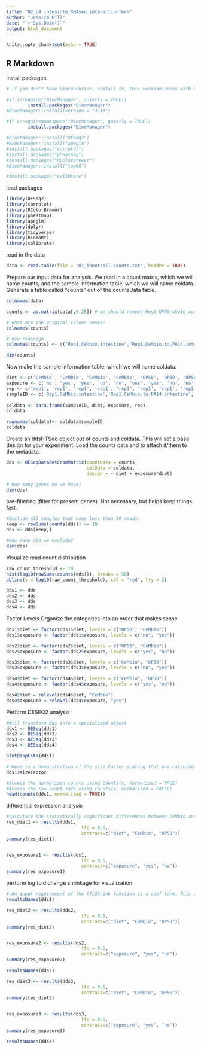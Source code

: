 ```yaml
---
title: "N2_L4_intesinte_RNAseq_interactionTerm"
author: "Jessica Hill"
date: "`r Sys.Date()`"
output: html_document
---
```


```r
knitr::opts_chunk$set(echo = TRUE)
```

## R Markdown

install packages
```r
# If you don't have bioconductor, install it. This version works with R version 4.1. Use "3.11" for R version 4.0

#if (!require("BiocManager", quietly = TRUE))
        install.packages("BiocManager")
#BiocManager::install(version = "3.16")

#if (!requireNamespace("BiocManager", quietly = TRUE))
        install.packages("BiocManager")

#BiocManager::install("DESeq2")
#BiocManager::install("apeglm")
#install.packages("corrplot")
#install.packages("pheatmap")
#install.packages("RColorBrewer")
#BiocManager::install("topGO")

#install.packages("calibrate")
```

load packages
```r
library(DESeq2)
library(corrplot)
library(RColorBrewer)
library(pheatmap)
library(apeglm)
library(dplyr)
library(tidyverse)
library(biomaRt)
library(calibrate)
```

read in the data
```r
data <- read.table(file = "01_input/all.counts.txt", header = TRUE)
```

Prepare our input data for analysis.
We read in a count matrix, which we will name counts, and the sample information table, which we will name coldata.
Generate a table called "counts" out of the countsData table.
```r
colnames(data)

counts <- as.matrix(data[,6:28]) # we should remove Rep3 OP50 whole worm because it is a shitty sample
```


```r
# what are the original column names?
colnames(counts)

# now reassign 
colnames(counts) <- c('Rep1.CeMbio.intestine','Rep1.CeMbio.to.PA14.intestine','Rep1.CeMbio.to.PA14.wholeworm', 'Rep1.CeMbio.wholeworm', 'Rep1.OP50.intestine', 'Rep1.OP50.to.PA14.intestine', 'Rep1.OP50.to.PA14.wholeworm', 'Rep1.OP50.wholeworm', 'Rep2.CeMbio.intestine', 'Rep2.CeMbio.to.PA14.intestine', 'Rep2.CeMbio.to.PA14.wholeworm', 'Rep2.CeMbio.wholeworm', 'Rep2.OP50.intestine', 'Rep2.OP50.to.PA14.intestine', 'Rep2.OP50.to.PA14.wholeworm', 'Rep2.OP50.wholeworm', 'Rep3.CeMbio.intestine','Rep3.CeMbio.to.PA14.intestine','Rep3.CeMbio.to.PA14.wholeworm', 'Rep3.CeMbio.wholeworm', 'Rep3.OP50.intestine', 'Rep3.OP50.to.PA14.intestine', 'Rep3.OP50.to.PA14.wholeworm')

dim(counts)
```

Now make the sample information table, which we will name coldata.
```r
diet <- c('CeMbio', 'CeMbio', 'CeMbio', 'CeMbio', 'OP50', 'OP50', 'OP50', 'OP50', 'CeMbio', 'CeMbio', 'CeMbio', 'CeMbio', 'OP50', 'OP50', 'OP50', 'OP50', 'CeMbio', 'CeMbio', 'CeMbio', 'CeMbio', 'OP50', 'OP50', 'OP50')
exposure <- c('no', 'yes', 'yes', 'no', 'no', 'yes', 'yes', 'no', 'no', 'yes', 'yes', 'no', 'no', 'yes', 'yes', 'no', 'no', 'yes', 'yes', 'no', 'no', 'yes', 'yes')
rep <- c('rep1', 'rep1', 'rep1', 'rep1', 'rep1', 'rep1', 'rep1', 'rep1', 'rep2', 'rep2', 'rep2', 'rep2', 'rep2', 'rep2', 'rep2', 'rep2', 'rep3', 'rep3', 'rep3', 'rep3', 'rep3', 'rep3', 'rep3')
sampleID <- c('Rep1.CeMbio.intestine','Rep1.CeMbio.to.PA14.intestine','Rep1.CeMbio.to.PA14.wholeworm', 'Rep1.CeMbio.wholeworm', 'Rep1.OP50.intestine', 'Rep1.OP50.to.PA14.intestine', 'Rep1.OP50.to.PA14.wholeworm', 'Rep1.OP50.wholeworm', 'Rep2.CeMbio.intestine', 'Rep2.CeMbio.to.PA14.intestine', 'Rep2.CeMbio.to.PA14.wholeworm', 'Rep2.CeMbio.wholeworm', 'Rep2.OP50.intestine', 'Rep2.OP50.to.PA14.intestine', 'Rep2.OP50.to.PA14.wholeworm', 'Rep2.OP50.wholeworm', 'Rep3.CeMbio.intestine','Rep3.CeMbio.to.PA14.intestine','Rep3.CeMbio.to.PA14.wholeworm', 'Rep3.CeMbio.wholeworm', 'Rep3.OP50.intestine', 'Rep3.OP50.to.PA14.intestine', 'Rep3.OP50.to.PA14.wholeworm')
  
coldata <- data.frame(sampleID, diet, exposure, rep)
coldata

rownames(coldata)<- coldata$sampleID
coldata
```

Create an ddsHTSeq object out of counts and coldata.
This will set a base design for your experiment.
Load the counts data and to attach it/them to the metadata.
```r
dds <- DESeqDataSetFromMatrix(countData = counts,
                              colData = coldata,
                              design = ~ diet + exposure*diet)

# how many genes do we have?
dim(dds)
```

pre-filtering (filter for present genes). 
Not necessary, but helps keep things fast. 
```r
#Exclude all samples that have less than 10 reads:
keep <- rowSums(counts(dds)) >= 10
dds <- dds[keep,]

#How many did we exclude?
dim(dds) 
```

Visualize read count distribution
```r
raw_count_threshold <- 10
hist(log10(rowSums(counts(dds))), breaks = 50)
abline(v = log10(raw_count_threshold), col = "red", lty = 2)
```


```r
dds1 <- dds
dds2 <- dds
dds3 <- dds
dds4 <- dds
```

Factor Levels
Organize the categories into an order that makes sense
```r
dds1$diet <- factor(dds1$diet, levels = c("OP50", "CeMbio"))
dds1$exposure <- factor(dds1$exposure, levels = c("no", "yes")) 

dds2$diet <- factor(dds2$diet, levels = c("OP50", "CeMbio"))
dds2$exposure <- factor(dds2$exposure, levels = c("yes", "no"))

dds3$diet <- factor(dds3$diet, levels = c("CeMbio", "OP50"))
dds3$exposure <- factor(dds3$exposure, levels = c("no", "yes"))

dds4$diet <- factor(dds4$diet, levels = c("CeMbio", "OP50"))
dds4$exposure <- factor(dds4$exposure, levels = c("yes", "no")) 
```

```r
dds4$diet = relevel(dds4$diet, "CeMbio")
dds4$exposure = relevel(dds4$exposure, "yes")
```

Perform DESEQ2 analysis
```r
#Will transform dds into a specialized object
dds1 <- DESeq(dds1)
dds2 <- DESeq(dds2)
dds3 <- DESeq(dds3)
dds4 <- DESeq(dds4)

plotDispEsts(dds1)

# Here is a demonstration of the size Factor scaling that was calculated (sizeFactor):
dds1$sizeFactor

#Access the normalized counts using counts(x, normalized = TRUE)
#Access the raw count info using counts(x, normalized = FALSE)
head(counts(dds1, normalized = TRUE))
```


differential expression analysis 
```r
#calculate the statistically significant differences between CeMbio and OP50 diets
res_diet1 <- results(dds1,
                            lfc = 0.5,
                            contrast=c("diet", "CeMbio", "OP50"))
summary(res_diet1)


res_exposure1 <- results(dds1,
                            lfc = 0.5,
                            contrast=c("exposure", "yes", "no"))
summary(res_exposure1)
```
perform log fold change shrinkage for visualization
```r
# An input requirement of the lfcShrink function is a coef term. This is pulled from the resultsNames of dds:
resultsNames(dds1)
```

```r
res_diet2 <- results(dds2,
                            lfc = 0.5,
                            contrast=c("diet", "CeMbio", "OP50"))
summary(res_diet2)


res_exposure2 <- results(dds2,
                            lfc = 0.5,
                            contrast=c("exposure", "yes", "no"))
summary(res_exposure2)

resultsNames(dds2)
```

```r
res_diet3 <- results(dds3,
                            lfc = 0.5,
                            contrast=c("diet", "CeMbio", "OP50"))
summary(res_diet3)


res_exposure3 <- results(dds3,
                            lfc = 0.5,
                            contrast=c("exposure", "yes", "no"))
summary(res_exposure3)

resultsNames(dds3)
```